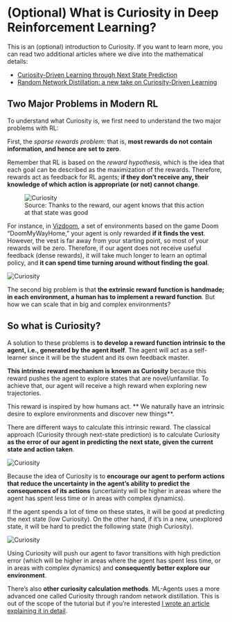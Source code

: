 # (Optional) What is Curiosity in Deep Reinforcement Learning?

This is an (optional) introduction to Curiosity. If you want to learn more, you can read two additional articles where we dive into the mathematical details:

- [Curiosity-Driven Learning through Next State Prediction](https://medium.com/data-from-the-trenches/curiosity-driven-learning-through-next-state-prediction-f7f4e2f592fa)
- [Random Network Distillation: a new take on Curiosity-Driven Learning](https://medium.com/data-from-the-trenches/curiosity-driven-learning-through-random-network-distillation-488ffd8e5938)

## Two Major Problems in Modern RL

To understand what Curiosity is, we first need to understand the two major problems with RL:

First, the *sparse rewards problem:* that is, **most rewards do not contain information, and hence are set to zero**.

Remember that RL is based on the *reward hypothesis*, which is the idea that each goal can be described as the maximization of the rewards. Therefore, rewards act as feedback for RL agents; **if they don’t receive any, their knowledge of which action is appropriate (or not) cannot change**.


<figure>
<img src="https://huggingface.co/datasets/huggingface-deep-rl-course/course-images/resolve/main/en/unit5/curiosity1.png" alt="Curiosity"/>
<figcaption>Source: Thanks to the reward, our agent knows that this action at that state was good</figcaption>
</figure>


For instance, in [Vizdoom](https://vizdoom.cs.put.edu.pl/), a set of environments based on the game Doom “DoomMyWayHome,” your agent is only rewarded **if it finds the vest**.
However, the vest is far away from your starting point, so most of your rewards will be zero. Therefore, if our agent does not receive useful feedback (dense rewards), it will take much longer to learn an optimal policy, and **it can spend time turning around without finding the goal**.

<img src="https://huggingface.co/datasets/huggingface-deep-rl-course/course-images/resolve/main/en/unit5/curiosity2.png" alt="Curiosity"/>

The second big problem is that **the extrinsic reward function is handmade; in each environment, a human has to implement a reward function**. But how we can scale that in big and complex environments?

## So what is Curiosity?

A solution to these problems is **to develop a reward function intrinsic to the agent, i.e., generated by the agent itself**. The agent will act as a self-learner since it will be the student and its own feedback master.

**This intrinsic reward mechanism is known as Curiosity** because this reward pushes the agent to explore states that are novel/unfamiliar. To achieve that, our agent will receive a high reward when exploring new trajectories.

This reward is inspired by how humans act. ** We naturally have an intrinsic desire to explore environments and discover new things**.

There are different ways to calculate this intrinsic reward. The classical approach (Curiosity through next-state prediction) is to calculate Curiosity **as the error of our agent in predicting the next state, given the current state and action taken**.

<img src="https://huggingface.co/datasets/huggingface-deep-rl-course/course-images/resolve/main/en/unit5/curiosity3.png" alt="Curiosity"/>

Because the idea of Curiosity is to **encourage our agent to perform actions that reduce the uncertainty in the agent’s ability to predict the consequences of its actions** (uncertainty will be higher in areas where the agent has spent less time or in areas with complex dynamics).

If the agent spends a lot of time on these states, it will be good at predicting the next state (low Curiosity). On the other hand, if it’s in a new, unexplored state, it will be hard to predict the following state (high Curiosity).

<img src="https://huggingface.co/datasets/huggingface-deep-rl-course/course-images/resolve/main/en/unit5/curiosity4.png" alt="Curiosity"/>

Using Curiosity will push our agent to favor transitions with high prediction error (which will be higher in areas where the agent has spent less time, or in areas with complex dynamics) and **consequently better explore our environment**.

There’s also **other curiosity calculation methods**. ML-Agents uses a more advanced one called Curiosity through random network distillation. This is out of the scope of the tutorial but if you’re interested [I wrote an article explaining it in detail](https://medium.com/data-from-the-trenches/curiosity-driven-learning-through-random-network-distillation-488ffd8e5938).
